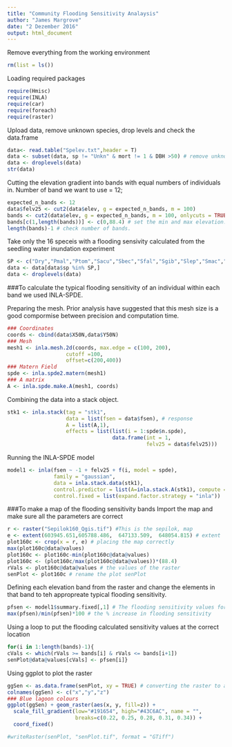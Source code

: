 ---
title: "Community Flooding Sensitivity Analaysis"
author: "James Margrove"
date: "2 Dezember 2016"
output: html_document
---

Remove everything from the working environment 
```{r}
rm(list = ls())
```

Loading required packages 
```{r, message=FALSE, warning = FALSE}
require(Hmisc)
require(INLA)
require(car)
require(foreach)
require(raster)
```

Upload data, remove unknown species, drop levels and check the data.frame 
```{r}
data<- read.table("Spelev.txt",header = T)
data <- subset(data, sp != "Unkn" & mort != 1 & DBH >50) # remove unknown species
data <- droplevels(data) 
str(data)
```

Cutting the elevation gradient into bands with equal numbers of individuals in. Number of band we want to use = 12; 
```{r}
expected_n_bands <- 12
data$felv25 <- cut2(data$elev, g = expected_n_bands, m = 100)
bands <- cut2(data$elev, g = expected_n_bands, m = 100, onlycuts = TRUE)
bands[c(1,length(bands))] <- c(0,88.4) # set the min and max elevation. 
length(bands)-1 # check number of bands.
```

Take only the 16 speceis with a flooding sensivity calculated from the seedling water inundation experiment 
```{r}
SP <- c("Dry","Pmal","Ptom","Sacu","Sbec","Sfal","Sgib","Slep","Smac","Smec","Spar","Spau","Ssem","Ssmi","Swal","Sxan")
data <- data[data$sp %in% SP,]
data <- droplevels(data)
```

###To calculate the typical flooding sensitivity of an individual within each band we used INLA-SPDE. 

Preparing the mesh. Prior analysis have suggested that this mesh size is a good compormise between precision and computation time.  
```{r}
### Coordinates
coords <- cbind(data$X50N,data$Y50N)
### Mesh
mesh1 <- inla.mesh.2d(coords, max.edge = c(100, 200), 
                   cutoff =100, 
                   offset=c(200,400))
### Matern Field
spde <- inla.spde2.matern(mesh1)
### A matrix
A <- inla.spde.make.A(mesh1, coords)
```

Combining the data into a stack object. 
```{r}
stk1 <- inla.stack(tag = "stk1",
                   data = list(fsen = data$fsen), # response
                   A = list(A,1),
                   effects = list(list(i = 1:spde$n.spde),
                                  data.frame(int = 1,
                                             felv25 = data$felv25)))
```

Running the INLA-SPDE model 
```{r, warning = FALSE, message = FALSE}
model1 <- inla(fsen ~ -1 + felv25 + f(i, model = spde), 
               family = "gaussian", 
               data = inla.stack.data(stk1), 
               control.predictor = list(A=inla.stack.A(stk1), compute = TRUE),
               control.fixed = list(expand.factor.strategy = "inla"))
```

###To make a map of the flooding sensitivity bands 
Import the map and make sure all the parameters are correct
```{r}
r <- raster("Sepilok160_Qgis.tif") #This is the sepilok, map
e <- extent(603945.651,605788.486,  647133.509,  648054.815) # extent
plot160c <- crop(x = r, e) # placing the map correctly 
max(plot160c@data@values) 
plot160c <- plot160c-min(plot160c@data@values)
plot160c <- (plot160c/max(plot160c@data@values))*(88.4)
rVals <- plot160c@data@values # the values of the raster 
senPlot <- plot160c # rename the plot senPlot 
```

Defining each elevation band from the raster and change the elements in that band to teh appropreate typical flooding sensitivity. 
```{r}
pfsen <- model1$summary.fixed[,1] # The flooding sensitivity values for each band 
max(pfsen)/min(pfsen)*100 # the % increase in flooding sensitivity
```

Using a loop to put the flooding calculated sensitivity values at the correct location
```{r}
for(i in 1:length(bands)-1){
cVals <- which(rVals >= bands[i] & rVals <= bands[i+1])
senPlot@data@values[cVals] <- pfsen[i]}
```

Using ggplot to plot the raster
```{r}
ggSen <- as.data.frame(senPlot, xy = TRUE) # converting the raster to a data.frame 
colnames(ggSen) <- c("x","y","z")
### Blue lagoon colours 
ggplot(ggSen) + geom_raster(aes(x, y, fill=z)) + 
  scale_fill_gradient(low="#191654", high="#43C6AC", name = "", 
                      breaks=c(0.22, 0.25, 0.28, 0.31, 0.34)) + 
  coord_fixed()
```

```{r}
#writeRaster(senPlot, "senPlot.tif", format = "GTiff")
```



